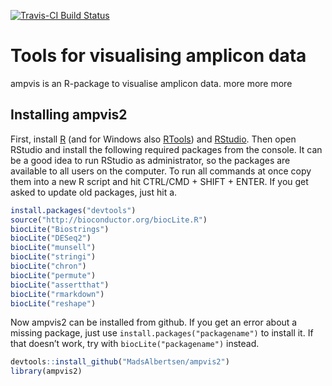 [![Travis-CI Build Status](https://travis-ci.org/kasperskytte/ampvis2.svg?branch=master)](https://travis-ci.org/kasperskytte/ampvis2)

# Tools for visualising amplicon data

ampvis is an R-package to visualise amplicon data. more more more


## Installing ampvis2
First, install [R](https://mirrors.dotsrc.org/cran/) (and for Windows also [RTools](https://mirrors.dotsrc.org/cran/bin/windows/Rtools/)) and [RStudio](https://www.rstudio.com/products/rstudio/download/#download). Then open RStudio and install the following required packages from the console. It can be a good idea to run RStudio as administrator, so the packages are available to all users on the computer. To run all commands at once copy them into a new R script and hit CTRL/CMD + SHIFT + ENTER. If you get asked to update old packages, just hit a.
```r
install.packages("devtools")
source("http://bioconductor.org/biocLite.R")
biocLite("Biostrings")
biocLite("DESeq2")
biocLite("munsell")
biocLite("stringi")
biocLite("chron")
biocLite("permute")
biocLite("assertthat")
biocLite("rmarkdown")
biocLite("reshape")
```

Now ampvis2 can be installed from github. If you get an error about a missing package, just use `install.packages("packagename")` to install it. If that doesn't work, try with `biocLite("packagename")` instead.
```r
devtools::install_github("MadsAlbertsen/ampvis2")
library(ampvis2)
```